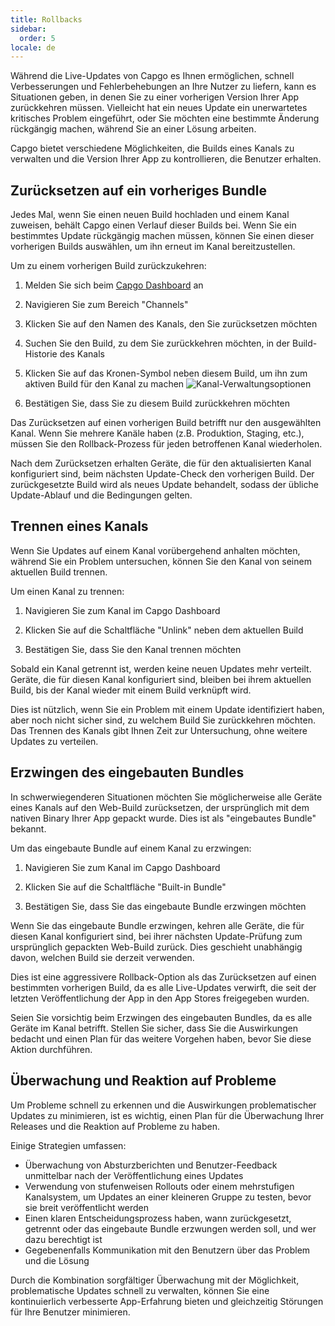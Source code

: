 ```yaml
---
title: Rollbacks
sidebar:
  order: 5
locale: de
---
```



Während die Live-Updates von Capgo es Ihnen ermöglichen, schnell Verbesserungen und Fehlerbehebungen an Ihre Nutzer zu liefern, kann es Situationen geben, in denen Sie zu einer vorherigen Version Ihrer App zurückkehren müssen. Vielleicht hat ein neues Update ein unerwartetes kritisches Problem eingeführt, oder Sie möchten eine bestimmte Änderung rückgängig machen, während Sie an einer Lösung arbeiten.

Capgo bietet verschiedene Möglichkeiten, die Builds eines Kanals zu verwalten und die Version Ihrer App zu kontrollieren, die Benutzer erhalten.

## Zurücksetzen auf ein vorheriges Bundle

Jedes Mal, wenn Sie einen neuen Build hochladen und einem Kanal zuweisen, behält Capgo einen Verlauf dieser Builds bei. Wenn Sie ein bestimmtes Update rückgängig machen müssen, können Sie einen dieser vorherigen Builds auswählen, um ihn erneut im Kanal bereitzustellen.

Um zu einem vorherigen Build zurückzukehren:

<Steps>

1. Melden Sie sich beim [Capgo Dashboard](https://app.capgo.io) an

2. Navigieren Sie zum Bereich "Channels"

3. Klicken Sie auf den Namen des Kanals, den Sie zurücksetzen möchten

4. Suchen Sie den Build, zu dem Sie zurückkehren möchten, in der Build-Historie des Kanals

5. Klicken Sie auf das Kronen-Symbol neben diesem Build, um ihn zum aktiven Build für den Kanal zu machen
   ![Kanal-Verwaltungsoptionen](/select_bundle.webp)

6. Bestätigen Sie, dass Sie zu diesem Build zurückkehren möchten

</Steps>

<Aside type="note">
Das Zurücksetzen auf einen vorherigen Build betrifft nur den ausgewählten Kanal. Wenn Sie mehrere Kanäle haben (z.B. Produktion, Staging, etc.), müssen Sie den Rollback-Prozess für jeden betroffenen Kanal wiederholen.
</Aside>

Nach dem Zurücksetzen erhalten Geräte, die für den aktualisierten Kanal konfiguriert sind, beim nächsten Update-Check den vorherigen Build. Der zurückgesetzte Build wird als neues Update behandelt, sodass der übliche Update-Ablauf und die Bedingungen gelten.

## Trennen eines Kanals

Wenn Sie Updates auf einem Kanal vorübergehend anhalten möchten, während Sie ein Problem untersuchen, können Sie den Kanal von seinem aktuellen Build trennen.

Um einen Kanal zu trennen:

1. Navigieren Sie zum Kanal im Capgo Dashboard

2. Klicken Sie auf die Schaltfläche "Unlink" neben dem aktuellen Build

3. Bestätigen Sie, dass Sie den Kanal trennen möchten

Sobald ein Kanal getrennt ist, werden keine neuen Updates mehr verteilt. Geräte, die für diesen Kanal konfiguriert sind, bleiben bei ihrem aktuellen Build, bis der Kanal wieder mit einem Build verknüpft wird.

Dies ist nützlich, wenn Sie ein Problem mit einem Update identifiziert haben, aber noch nicht sicher sind, zu welchem Build Sie zurückkehren möchten. Das Trennen des Kanals gibt Ihnen Zeit zur Untersuchung, ohne weitere Updates zu verteilen.

## Erzwingen des eingebauten Bundles

In schwerwiegenderen Situationen möchten Sie möglicherweise alle Geräte eines Kanals auf den Web-Build zurücksetzen, der ursprünglich mit dem nativen Binary Ihrer App gepackt wurde. Dies ist als "eingebautes Bundle" bekannt.

Um das eingebaute Bundle auf einem Kanal zu erzwingen:

1. Navigieren Sie zum Kanal im Capgo Dashboard

2. Klicken Sie auf die Schaltfläche "Built-in Bundle"

3. Bestätigen Sie, dass Sie das eingebaute Bundle erzwingen möchten

Wenn Sie das eingebaute Bundle erzwingen, kehren alle Geräte, die für diesen Kanal konfiguriert sind, bei ihrer nächsten Update-Prüfung zum ursprünglich gepackten Web-Build zurück. Dies geschieht unabhängig davon, welchen Build sie derzeit verwenden.

Dies ist eine aggressivere Rollback-Option als das Zurücksetzen auf einen bestimmten vorherigen Build, da es alle Live-Updates verwirft, die seit der letzten Veröffentlichung der App in den App Stores freigegeben wurden.

<Aside type="caution">
Seien Sie vorsichtig beim Erzwingen des eingebauten Bundles, da es alle Geräte im Kanal betrifft. Stellen Sie sicher, dass Sie die Auswirkungen bedacht und einen Plan für das weitere Vorgehen haben, bevor Sie diese Aktion durchführen.
</Aside>

## Überwachung und Reaktion auf Probleme

Um Probleme schnell zu erkennen und die Auswirkungen problematischer Updates zu minimieren, ist es wichtig, einen Plan für die Überwachung Ihrer Releases und die Reaktion auf Probleme zu haben.

Einige Strategien umfassen:

- Überwachung von Absturzberichten und Benutzer-Feedback unmittelbar nach der Veröffentlichung eines Updates
- Verwendung von stufenweisen Rollouts oder einem mehrstufigen Kanalsystem, um Updates an einer kleineren Gruppe zu testen, bevor sie breit veröffentlicht werden
- Einen klaren Entscheidungsprozess haben, wann zurückgesetzt, getrennt oder das eingebaute Bundle erzwungen werden soll, und wer dazu berechtigt ist
- Gegebenenfalls Kommunikation mit den Benutzern über das Problem und die Lösung

Durch die Kombination sorgfältiger Überwachung mit der Möglichkeit, problematische Updates schnell zu verwalten, können Sie eine kontinuierlich verbesserte App-Erfahrung bieten und gleichzeitig Störungen für Ihre Benutzer minimieren.